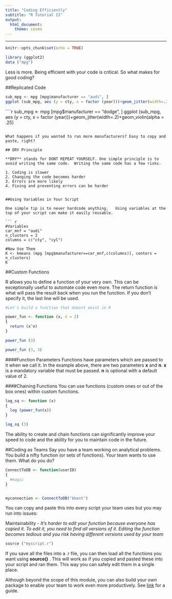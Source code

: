 ---
title: "Coding Efficiently"
subtitle: "R Tutorial II"
output: 
  html_document: 
    theme: cosmo
---
***
```{r setup, include=FALSE}
knitr::opts_chunk$set(echo = TRUE)
```


``` {r include = FALSE}
library (ggplot2)
data ("mpg")

```


Less is more.   Being efficient with your code is critical.  So what makes for good coding?


##Replicated Code

``` {r}

sub_mpg <- mpg [mpg$manufacturer == "audi", ]
ggplot (sub_mpg, aes (y = cty, x = factor (year)))+geom_jitter(width=.2)+geom_violin(alpha = .25)
```


````{r}
sub_mpg <- mpg [mpg$manufacturer == "dodge", ]
ggplot (sub_mpg, aes (y = cty, x = factor (year)))+geom_jitter(width=.2)+geom_violin(alpha = .25)

```

What happens if you wanted to run more manufacturers? Easy to copy and paste, right? 

## DRY Principle

**DRY** stands for DONT REPEAT YOURSELF. One simple principle is to avoid writing the same code.  Writing the same code has a few risks.

1. Coding is slower
2. Changing the code becomes harder
3. Errors are more likely
4. Fixing and preventing errors can be harder 


##Using Variables in Your Script

One simple tip is to never hardcode anything.   Using variables at the top of your script can make it easily reusable.

``` {r}

#Variables
car_mnf = "audi"
n_clusters = 2
columns = c("cty", "cyl")

#Now Use Them
K <- kmeans (mpg [mpg$manufacturer==car_mnf,c(columns)], centers = n_clusters)
K

```

##Custom Functions

R allows you to define a function of your very own.   This can be exceptionally useful to automate code even more.   The return function is what will pass the result back when you run the function.   If you don't specify it, the last line will be used.

``` {r}

#Let's build a function that doesnt exist in R

power_fun <- function (x, n = 2)
{
  return (x^n)
}

```

```{r}
power_fun (3)
```

```{r}
power_fun (3, 3)
```

####Function Parameters
Functions have parameters which are passed to it when we call it.   In the example above, there are two parameters **x** and **n**.   **x** is a mandatory variable that must be passed.   **n** is optional with a default value of 2.

####Chaining Functions
You can use functions (custom ones or out of the box ones) within custom functions.  


```{r}

log_sq <- function (x)
{
  log (power_fun(x))
}

log_sq (3)

```

The ability to create and chain functions can significantly improve your speed to code and the ability for you to maintain code in the future.


##Coding as Teams
Say you have a team working on analytical problems.   You build a nifty function (or sets of functions).   Your team wants to use them.   What do you do?

```{r}

ConnectToDB <- function(userID)
{
  #magic
}


myconnection <- ConnectToDB("bkent")

```

You can copy and paste this into every script your team uses but you may run into issues:  

Maintainability - *It's harder to edit your function because everyone has copied it. To edit it, you need to find all versions of it. Editing the function becomes tedious and you risk having different versions used by your team*

```{r eval = FALSE}
source ("myscript.r")
```

If you save all the files into a .r file, you can then load all the functions you want using **source()** . This will work as if you copied and pasted these into your script and ran them. This way you can safely edit them in a single place.

Although beyond the scope of this module, you can also build your own package to enable your team to work even more productively.   See [link](http://monashbioinformaticsplatform.github.io/2015-09-28-rbioinformatics-intro-r/08-making-packages-R.html) for a guide.





